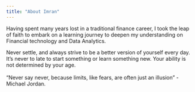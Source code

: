 ```yaml
---
title: "About Imran"
---
```


Having spent many years lost in a traditional finance career, I took the leap of faith to embark on a learning journey to deepen my understanding on Financial technology and Data Analytics.

Never settle, and always strive to be a better version of yourself every day. It's never to late to start something or learn something new. Your ability is not determined by your age.\
\
"Never say never, because limits, like fears, are often just an illusion" - Michael Jordan.
